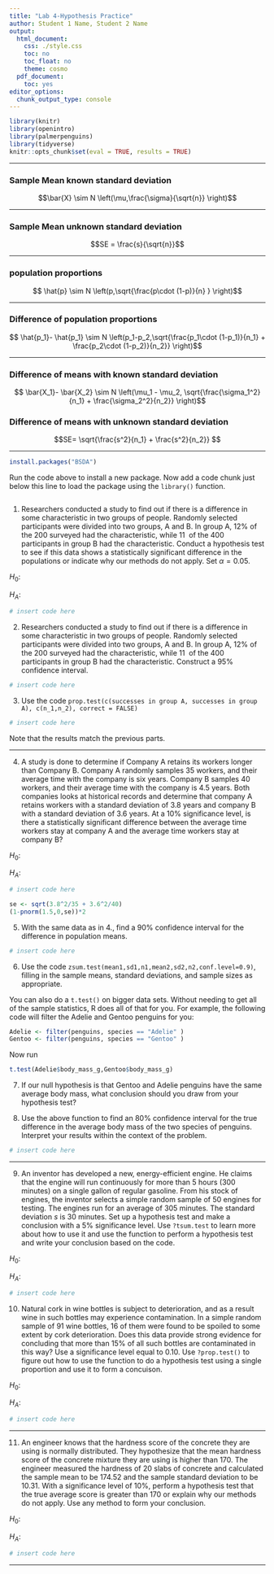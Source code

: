 ```yaml
---
title: "Lab 4-Hypothesis Practice"
author: Student 1 Name, Student 2 Name
output:
  html_document:
    css: ./style.css
    toc: no
    toc_float: no
    theme: cosmo
  pdf_document:
    toc: yes
editor_options:
  chunk_output_type: console
---
```


```r
library(knitr)
library(openintro)
library(palmerpenguins)
library(tidyverse)
knitr::opts_chunk$set(eval = TRUE, results = TRUE)
```

---

### Sample Mean known standard deviation

$$\bar{X} \sim N \left(\mu,\frac{\sigma}{\sqrt{n}} \right)$$

---

### Sample Mean unknown standard deviation

$$SE = \frac{s}{\sqrt{n}}$$

---

### population proportions

$$ \hat{p}  \sim N \left(p,\sqrt{\frac{p\cdot (1-p)}{n} } \right)$$

---

### Difference of population proportions


$$ \hat{p_1}- \hat{p_1}  \sim N \left(p_1-p_2,\sqrt{\frac{p_1\cdot (1-p_1)}{n_1} + \frac{p_2\cdot (1-p_2)}{n_2}} \right)$$

---

### Difference of means with known standard deviation

$$ \bar{X_1}- \bar{X_2}  \sim N \left(\mu_1 - \mu_2, \sqrt{\frac{\sigma_1^2}{n_1} + \frac{\sigma_2^2}{n_2}} \right)$$

### Difference of means with unknown standard deviation

$$SE= \sqrt{\frac{s^2}{n_1} + \frac{s^2}{n_2}} $$


---

```r
install.packages("BSDA")
```

Run the code above to install a new package. Now add a code chunk just below this line to load the package using the `library()` function.

```r

```

1. Researchers conducted a study to find out if there is a difference in some characteristic in two groups of people. Randomly selected participants were divided into two groups, A and B. In group A, $12 \%$ of the $200$ surveyed had the characteristic, while $11\ %$ of the $400$ participants in group B had the characteristic. Conduct a hypothesis test to see if this data shows a statistically significant difference in the populations or indicate why our methods do not apply. Set $\alpha = 0.05$. 

$H_0:$

$H_A:$


```r
# insert code here

```

2. Researchers conducted a study to find out if there is a difference in some characteristic in two groups of people. Randomly selected participants were divided into two groups, A and B. In group A, $12 \%$ of the $200$ surveyed had the characteristic, while $11\ %$ of the $400$ participants in group B had the characteristic. Construct a $95 \%$ confidence interval.


```r
# insert code here

```


3. Use the code `prop.test(c(successes in group A, successes in group A), c(n_1,n_2), correct = FALSE)` 

```r
# insert code here

```

Note that the results match the previous parts.

---

4. A study is done to determine if Company A retains its workers longer than Company B. Company A randomly samples $35$ workers, and their average time with the company is six years. Company B samples $40$ workers, and their average time with the company is $4.5$ years. Both companies looks at historical records and determine that company A retains workers with a standard deviation of $3.8$ years and company B with a standard deviation of $3.6$ years. At a $10 \%$ significance level, is there a statistically significant difference between the average time workers stay at company A and the average time workers stay at company B? 

$H_0:$

$H_A:$


```r
# insert code here

se <- sqrt(3.8^2/35 + 3.6^2/40)
(1-pnorm(1.5,0,se))*2
```

5. With the same data as in 4., find a $90 \%$ confidence interval for the difference in population means.

```r
# insert code here
```

6. Use the code `zsum.test(mean1,sd1,n1,mean2,sd2,n2,conf.level=0.9)`, filling in the sample means, standard deviations, and sample sizes as appropriate.

You can also do a `t.test()` on bigger data sets. Without needing to get all of the sample statistics, R does all of that for you. For example, the following code will filter the Adelie and Gentoo penguins for you:

```r
Adelie <- filter(penguins, species == "Adelie" )
Gentoo <- filter(penguins, species == "Gentoo" )
```

Now run

```r
t.test(Adelie$body_mass_g,Gentoo$body_mass_g)
```

7. If our null hypothesis is that Gentoo and Adelie penguins have the same average body mass, what conclusion should you draw from your hypothesis test?

8. Use the above function to find an $80 \%$ confidence interval for the true difference in the average body mass of the two species of penguins. Interpret your results within the context of the problem.

```r
# insert code here
```


---

9. An inventor has developed a new, energy-efficient engine. He claims that the engine will run continuously for more than $5$ hours ($300$ minutes) on a single gallon of regular gasoline. From his stock of engines, the inventor selects a simple random sample of $50$ engines for testing. The engines run for an average of $305$ minutes. The standard deviation $s$ is $30$ minutes. Set up a hypothesis test and make a conclusion with a $5 \%$ significance level. Use `?tsum.test` to learn more about how to use it and use the function to perform a hypothesis test and write your conclusion based on the code.

$H_0:$

$H_A:$


```r
# insert code here
```

10. Natural cork in wine bottles is subject to deterioration, and as a result wine in such bottles may experience contamination. In a simple random sample of $91$ wine bottles, $16$ of them were found to be spoiled to some extent by cork deterioration. Does this data provide strong evidence for concluding that more than $15 \%$ of all such bottles are contaminated in this way? Use a significance level equal to $0.10$. Use `?prop.test()` to figure out how to use the function to do a hypothesis test using a single proportion and use it to form a concuison.

$H_0:$

$H_A:$


```r
# insert code here
```

---

11. An engineer knows that the hardness score of the concrete they are using is normally distributed. They hypothesize that the mean hardness score of the concrete mixture they are using is higher than $170$. The engineer measured the hardness of $20$ slabs of concrete and calculated the sample mean to be $174.52$ and the sample standard deviation to be $10.31$. With a significance level of $10 \%$, perform a hypothesis test that the true average score is greater than $170$ or explain why our methods do not apply. Use any method to form your conclusion.

$H_0:$

$H_A:$

```r
# insert code here
```

---






